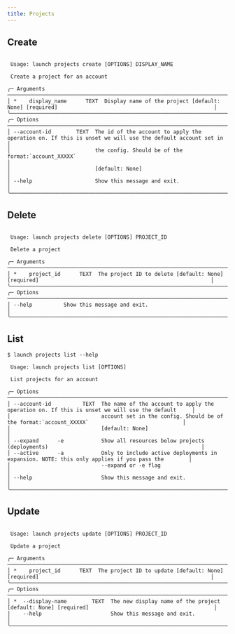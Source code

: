 ```yaml
---
title: Projects
---
```


## Create

```
                                                                                                                                        
 Usage: launch projects create [OPTIONS] DISPLAY_NAME                                                                                   
                                                                                                                                        
 Create a project for an account                                                                                                        
                                                                                                                                        
╭─ Arguments ──────────────────────────────────────────────────────────────────────────────────────────────────────────────────────────╮
│ *    display_name      TEXT  Display name of the project [default: None] [required]                                                  │
╰──────────────────────────────────────────────────────────────────────────────────────────────────────────────────────────────────────╯
╭─ Options ────────────────────────────────────────────────────────────────────────────────────────────────────────────────────────────╮
│ --account-id        TEXT  The id of the account to apply the operation on. If this is unset we will use the default account set in   │
│                           the config. Should be of the format:`account_XXXXX`                                                        │
│                           [default: None]                                                                                            │
│ --help                    Show this message and exit.                                                                                │
╰──────────────────────────────────────────────────────────────────────────────────────────────────────────────────────────────────────╯
```

## Delete

```
                                                                                                                                        
 Usage: launch projects delete [OPTIONS] PROJECT_ID                                                                                     
                                                                                                                                        
 Delete a project                                                                                                                       
                                                                                                                                        
╭─ Arguments ──────────────────────────────────────────────────────────────────────────────────────────────────────────────────────────╮
│ *    project_id      TEXT  The project ID to delete [default: None] [required]                                                       │
╰──────────────────────────────────────────────────────────────────────────────────────────────────────────────────────────────────────╯
╭─ Options ────────────────────────────────────────────────────────────────────────────────────────────────────────────────────────────╮
│ --help          Show this message and exit.                                                                                          │
╰──────────────────────────────────────────────────────────────────────────────────────────────────────────────────────────────────────╯
```

## List

```
$ launch projects list --help
                                                                                                                               
 Usage: launch projects list [OPTIONS]                                                                                         
                                                                                                                               
 List projects for an account                                                                                                  
                                                                                                                               
╭─ Options ───────────────────────────────────────────────────────────────────────────────────────────────────────────────────╮
│ --account-id          TEXT  The name of the account to apply the operation on. If this is unset we will use the default     │
│                             account set in the config. Should be of the format:`account_XXXXX`                              │
│                             [default: None]                                                                                 │
│ --expand      -e            Show all resources below projects (deployments)                                                 │
│ --active      -a            Only to include active deployments in expansion. NOTE: this only applies if you pass the        │
│                             --expand or -e flag                                                                             │
│ --help                      Show this message and exit.                                                                     │
╰─────────────────────────────────────────────────────────────────────────────────────────────────────────────────────────────╯
```

## Update

```
                                                                                                                                        
 Usage: launch projects update [OPTIONS] PROJECT_ID                                                                                     
                                                                                                                                        
 Update a project                                                                                                                       
                                                                                                                                        
╭─ Arguments ──────────────────────────────────────────────────────────────────────────────────────────────────────────────────────────╮
│ *    project_id      TEXT  The project ID to update [default: None] [required]                                                       │
╰──────────────────────────────────────────────────────────────────────────────────────────────────────────────────────────────────────╯
╭─ Options ────────────────────────────────────────────────────────────────────────────────────────────────────────────────────────────╮
│ *  --display-name        TEXT  The new display name of the project [default: None] [required]                                        │
│    --help                      Show this message and exit.                                                                           │
╰──────────────────────────────────────────────────────────────────────────────────────────────────────────────────────────────────────╯
```